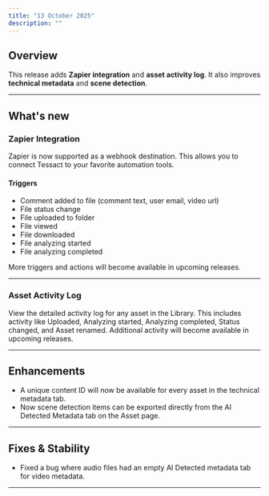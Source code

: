 ```yaml
---
title: "13 October 2025"
description: ""
---
```


## Overview

This release adds **Zapier integration** and **asset activity log**. It also improves **technical metadata** and **scene detection**.

---

## What's new

### Zapier Integration

Zapier is now supported as a webhook destination. This allows you to connect Tessact to your favorite automation tools.

#### Triggers

- Comment added to file (comment text, user email, video url)
- File status change
- File uploaded to folder
- File viewed
- File downloaded
- File analyzing started
- File analyzing completed

<Info>
More triggers and actions will become available in upcoming releases.
</Info>

---

### Asset Activity Log

View the detailed activity log for any asset in the Library. This includes activity like Uploaded, Analyzing started, Analyzing completed, Status changed, and Asset renamed. Additional activity will become available in upcoming releases.

---

## Enhancements

- A unique content ID will now be available for every asset in the technical metadata tab.
- Now scene detection items can be exported directly from the AI Detected Metadata tab on the Asset page.

---

## Fixes & Stability

- Fixed a bug where audio files had an empty AI Detected metadata tab for video metadata. 

---
